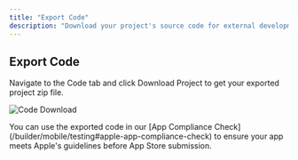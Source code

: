 ```yaml
---
title: "Export Code"
description: "Download your project's source code for external development or backup"
---
```


## Export Code

Navigate to the Code tab and click Download Project to get your exported project zip file.

![Code Download](/images/codedownload.png)

<Note>
  You can use the exported code in our [App Compliance Check](/builder/mobile/testing#apple-app-compliance-check) to ensure your app meets Apple's guidelines before App Store submission.
</Note>
